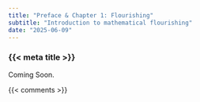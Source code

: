 ```yaml
---
title: "Preface & Chapter 1: Flourishing"
subtitle: "Introduction to mathematical flourishing"
date: "2025-06-09"
---
```


### {{< meta title >}}

Coming Soon.


{{< comments >}}